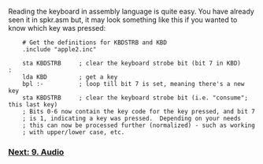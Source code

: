 Reading the keyboard in assembly language is quite easy. You have already seen it in spkr.asm but, it may look something like this if you wanted to know which key was pressed:

<pre>
    # Get the definitions for KBDSTRB and KBD
    .include "apple2.inc"

    sta KBDSTRB     ; clear the keyboard strobe bit (bit 7 in KBD)
:
    lda KBD         ; get a key
    bpl :-          ; loop till bit 7 is set, meaning there's a new key
    sta KBDSTRB     ; clear the keyboard strobe bit (i.e. "consume"; this last key)
    ; Bits 0-6 now contain the key code for the key pressed, and bit 7
    ; is 1, indicating a key was pressed.  Depending on your needs
    ; this can now be processed further (normalized) - such as working
    ; with upper/lower case, etc.
</pre>

=== [https://github.com/cc65/wiki/wiki/Apple-II-9.-Audio Next: 9. Audio] ===
